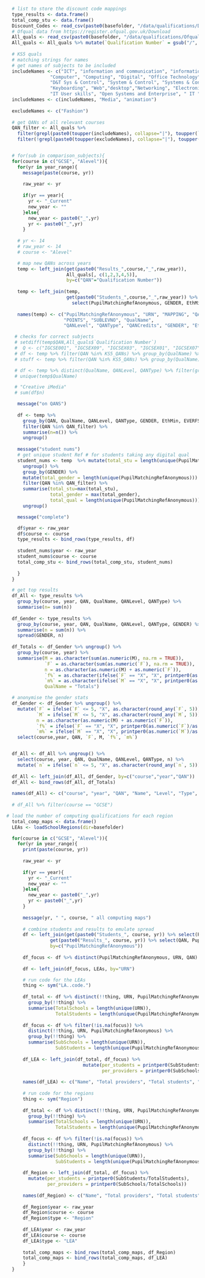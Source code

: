 ```{r Load_table_qualification, message=FALSE, debug=TRUE, echo=FALSE}

  # list to store the discount code mappings
  type_results <- data.frame()
  total_comp_stu <- data.frame()
  Discount_Codes <- read_csv(paste0(basefolder, "/data/qualifications/Discount Codes.csv"))
  # Ofqual data from https://register.ofqual.gov.uk/Download
  All_quals <- read_csv(paste0(basefolder, "/data/qualifications/Ofqual_quals.csv"))[,c(1,2,6,9,10)]
  All_quals <- All_quals %>% mutate(`Qualification Number` = gsub("/", "", `Qualification Number`))
  
  # KS5 quals
  # matching strings for names
  # get names of subjects to be included
  includeNames <- c("ICT", "information and communication", "information technology", "IT application skills", "information communication", 
                "Computer", "Computing", "Digital", "Office Technology", "iMedia","Handling & Interpreting Data",
                "D&T Sys & Control", "System & Control", "Systems & Control", "Systems and Control",
                "Keyboarding", "Web","desktop","Networking", "Electronic Engineering", "VFX", "information and cerative technology",
                "IT User skills", "Open Systems and Enterprise", " IT ", " IT$")
  includeNames <- c(includeNames, "Media", "animation")
  
  excludeNames <- c("Fashion")
  
  # get QANs of all relevant courses
  QAN_filter <- All_quals %>% 
    filter(grepl(paste0(toupper(includeNames), collapse="|"), toupper(`Qualification Title`))) %>%
    filter(!grepl(paste0(toupper(excludeNames), collapse="|"), toupper(`Qualification Title`))) %$% `Qualification Number`


  # for(sub in comparison_subjects){
  for(course in c("GCSE", "Alevel")){
    for(yr in year_range){
      message(paste(course, yr))
      
      raw_year <- yr
      
      if(yr == year){
        yr <- "_Current"
        new_year <- ""
      }else{
        new_year <- paste0("_",yr)        
        yr <- paste0("_",yr)
      }
      
    # yr <- 14
    # raw_year <- 14
    # course <- "Alevel"

    # map new QANs across years
    temp <- left_join(get(paste0("Results_",course,"_",raw_year)),
                      All_quals[, c(1,2,3,4,5)],
                      by=c("QAN"="Qualification Number"))    
    
    temp <- left_join(temp,
                      get(paste0("Students_",course,"_",raw_year)) %>%
                        select(PupilMatchingRefAnonymous, GENDER, EthMin, EVERFSM_6) %>% mutate(GENDER = toupper(GENDER)))
  
    names(temp) <- c("PupilMatchingRefAnonymous", "URN", "MAPPING", "QAN", 
                     "POINTS", "SUBLEVNO", "QualName",
                     "QANLevel", "QANType", "QANCredits", "GENDER", "EthMin", "EVERFSM_6")

   # checks for correct subjects
   # setdiff(temp$QAN,All_quals$`Qualification Number`)
   #  Q <- c("IGCSE001", "IGCSEX09", "IGCSEX03", "IGCSEX01", "IGCSEX07", "IGCSEX04", "IGCSEX08", "#",        "IGCSEX12", "IGCSE005", "1003559x")
   # df <- temp %>% filter(QAN %in% KS5_QANs) %>% group_by(QualName) %>% summarise(n=n()) %>% arrange(desc(n))
   # stuff <- temp %>% filter(QAN %in% KS5_QANs) %>% group_by(QualName) %>% summarise(n=n())

   # df <- temp %>% distinct(QualName, QANLevel, QANType) %>% filter(grepl("Game", QualName))
   # unique(temp$QualName)

   # "Creative iMedia"
   # sum(df$n)

    message("on QANS")
    
    df <- temp %>% 
      group_by(QAN, QualName, QANLevel, QANType, GENDER, EthMin, EVERFSM_6) %>% 
      filter(QAN %in% QAN_filter) %>% 
      summarise(n=n()) %>% 
      ungroup()
    
    message("student nums")
    # get unique student Ref # for students taking any digital qual
    student_nums <- temp  %>% mutate(total_stu = length(unique(PupilMatchingRefAnonymous))) %>%
      ungroup() %>%
      group_by(GENDER) %>%
      mutate(total_gender = length(unique(PupilMatchingRefAnonymous))) %>%
      filter(QAN %in% QAN_filter) %>%
      summarise(total_stu=max(total_stu),
                total_gender = max(total_gender),
                total_qual = length(unique(PupilMatchingRefAnonymous))) %>%
      ungroup()

    message("complete")

    df$year <- raw_year
    df$course <- course
    type_results <- bind_rows(type_results, df)
    
    student_nums$year <- raw_year
    student_nums$course <- course
    total_comp_stu <- bind_rows(total_comp_stu, student_nums)
    
    }
  }

  # get top results
  df_All <- type_results %>% 
    group_by(course, year, QAN, QualName, QANLevel, QANType) %>% 
    summarise(n= sum(n))
  
  df_Gender <- type_results %>% 
    group_by(course, year, QAN, QualName, QANLevel, QANType, GENDER) %>% 
    summarise(n = sum(n)) %>% 
    spread(GENDER, n)
  
  df_Totals <- df_Gender %>% ungroup() %>%
    group_by(course, year) %>%
    summarise(M = as.character(sum(as.numeric(M), na.rm = TRUE)),
              `F` = as.character(sum(as.numeric(`F`), na.rm = TRUE)),
              n = as.character(as.numeric(M) + as.numeric(`F`)),
              `f%` = as.character(ifelse(`F` == "X", "X", printper0(as.numeric(`F`)/as.numeric(n),1))),
              `m%` = as.character(ifelse(`M` == "X", "X", printper0(as.numeric(`M`)/as.numeric(n),1))),
              QualName = "Totals")

  # anonymise the gender stats
  df_Gender <- df_Gender %>% ungroup() %>%
    mutate(`F` = ifelse(`F` <= 5, "X", as.character(round_any(`F`, 5))),
           `M` = ifelse(`M` <= 5, "X", as.character(round_any(`M`, 5))),
           n = as.character(as.numeric(M) + as.numeric(`F`)),
           `f%` = ifelse(`F` == "X", "X", printper0(as.numeric(`F`)/as.numeric(n),1)),
           `m%` = ifelse(`M` == "X", "X", printper0(as.numeric(`M`)/as.numeric(n),1))) %>%
    select(course,year, QAN, `F`, M, `f%`, `m%`)


  df_All <- df_All %>% ungroup() %>%
    select(course, year, QAN, QualName, QANLevel, QANType, n) %>% 
    mutate(`n` = ifelse(`n` <= 5, "X", as.character(round_any(`n`, 5))))
  
  df_All <- left_join(df_All, df_Gender, by=c("course","year","QAN"))
  df_All <- bind_rows(df_All, df_Totals)
  
  names(df_All) <- c("course", "year", "QAN", "Name", "Level", "Type", "n", "f", "m", "f%", "m%")
  
  # df_All %>% filter(course == "GCSE")
```

```{r Load_table_qualification_maps, message=FALSE, debug=TRUE, echo=FALSE}

# load the number of computing qualifications for each region
  total_comp_maps <- data.frame()
  LEAs <- loadSchoolRegions(dir=basefolder)

  for(course in c("GCSE", "Alevel")){
    for(yr in year_range){
      print(paste(course, yr))
      
      raw_year <- yr
      
      if(yr == year){
        yr <- "_Current"
        new_year <- ""
      }else{
        new_year <- paste0("_",yr)        
        yr <- paste0("_",yr)
      }
   
      message(yr, " ", course, " all computing maps")
      
      # combine students and results to emulate spread
      df <- left_join(get(paste0("Students_", course, yr)) %>% select(PupilMatchingRefAnonymous, GENDER),
                get(paste0("Results_", course, yr)) %>% select(QAN, PupilMatchingRefAnonymous, POINTS, URN),
                by=c("PupilMatchingRefAnonymous"))
      
      df_focus <- df %>% distinct(PupilMatchingRefAnonymous, URN, QAN) %>% mutate(focus = ifelse(QAN %in% QAN_filter,1,NA))
      
      df <- left_join(df_focus, LEAs, by="URN")

      # run code for the LEAs
      thing <- sym("LA..code.")
      
      df_total <- df %>% distinct(!!thing, URN, PupilMatchingRefAnonymous) %>% 
        group_by(!!thing) %>% 
        summarise(TotalSchools = length(unique(URN)),
                  TotalStudents = length(unique(PupilMatchingRefAnonymous)))
      
      df_focus <- df %>% filter(!is.na(focus)) %>%
        distinct(!!thing, URN, PupilMatchingRefAnonymous) %>% 
        group_by(!!thing) %>% 
        summarise(SubSchools = length(unique(URN)),
                  SubStudents = length(unique(PupilMatchingRefAnonymous)))
      
      df_LEA <- left_join(df_total, df_focus) %>% 
                            mutate(per_students = printper0(SubStudents/TotalStudents),
                                   per_providers = printper0(SubSchools/TotalSchools))
      
      names(df_LEA) <- c("Name", "Total providers", "Total students", "Subject schools", "Subject students", "% students", "% providers")
      
      # run code for the regions
      thing <- sym("Region")
      
      df_total <- df %>% distinct(!!thing, URN, PupilMatchingRefAnonymous) %>% 
        group_by(!!thing) %>% 
        summarise(TotalSchools = length(unique(URN)),
                  TotalStudents = length(unique(PupilMatchingRefAnonymous)))
      
      df_focus <- df %>% filter(!is.na(focus)) %>%
        distinct(!!thing, URN, PupilMatchingRefAnonymous) %>% 
        group_by(!!thing) %>% 
        summarise(SubSchools = length(unique(URN)),
                  SubStudents = length(unique(PupilMatchingRefAnonymous)))
      
      df_Region <- left_join(df_total, df_focus) %>% 
        mutate(per_students = printper0(SubStudents/TotalStudents),
               per_providers = printper0(SubSchools/TotalSchools)) 
      
      names(df_Region) <- c("Name", "Total providers", "Total students", "Subject schools", "Subject students", "% students", "% providers")
      
      df_Region$year <- raw_year
      df_Region$course <- course
      df_Region$type <- "Region"
      
      df_LEA$year <- raw_year
      df_LEA$course <- course
      df_LEA$type <- "LEA"
      
      total_comp_maps <- bind_rows(total_comp_maps, df_Region)
      total_comp_maps <- bind_rows(total_comp_maps, df_LEA)
      }
  }

```

<!-- if(!exists("LAmap")){ -->
<!--   LAmap <- loadMap("LEA", dir=basefolder) -->
<!-- } -->
<!-- if(!exists("Regionmap")){ -->
<!--   Regionmap <- loadMap("Region", dir=basefolder) -->
<!-- } -->

<!--   if(resolution == "region"){ -->
<!--     region_data <- getRegionCodes(region_data) -->
<!--   } -->
<!--   if(resolution == "lea"){ -->
<!--     region_data <- getLocalEducationAuthorities(region_data, dir=basefolder) -->
<!--   } -->

<!--   #message("1", nrow(region_data)) -->

<!--   #if specific regions are being mapped, e.g. to focus on london -->
<!--   if(!is.null(regions)){ -->
<!--     region_data <- region_data %>% filter(Code %in% regions) -->
<!--     map <- map %>% filter(id %in% regions) -->
<!--   } -->

<!--   #message("2", nrow(region_data)) -->

<!--   region_data <- region_data[region_data[,c(1)] != "Totals",] -->
<!--   region_data <- region_data %>% filter(!is.na(Region)) -->

<!--   #merge LA data into the map -->
<!--   temp_map <- left_join(map %>% mutate(id = as.character(id)), -->
<!--                         region_data %>% mutate(Code = as.character(Code)), -->
<!--                         by=c("id"="Code")) -->

<!--   #check that all regions have a value to plot -->
<!--   temp <- distinct(temp_map, id, `Subject Students`) -->

<!--   #check that there is data for each LA. The map matches the data -->
<!--   mapIds <- unique(temp_map$id) -->
<!--   subIds <- unique(region_data$Code) -->

<!--   if(length(subIds) != length(mapIds)) -->
<!--   { -->
<!--     warning(paste("ERROR in LA ID match:", length(subIds) , " vs ", -->
<!--                   length(mapIds), " = {", setdiff(mapIds,subIds), "}")) -->
<!--   } -->

<!--   # message("5", nrow(temp_map)) -->

<!--   #arrange the pieces and order so regions draw correctly -->
<!--   temp_map <- temp_map %>% arrange(piece, order) -->

<!--   ###### TODO -->
<!--   ###ANONYMISE RESULTS WITH LESS THAN 6 per region? -->
<!--   ###### -->

<!--   # check that numbers match those expected: -->
<!--   # temp <- temp_map %>% group_by(id) %>% distinct(`Subject\nStudents`) %>% select(`Subject\nStudents`) -->
<!--   # sum(temp$`Subject\nStudents`, na.rm = TRUE) -->

<!--   #deal with the holes in the LEA maps, print areas with holes first -->
<!--   # the craziness explained here: -->
<!--   #http://stackoverflow.com/questions/21748852/choropleth-map-in-ggplot-with-polygons-that-have-holes -->
<!--   if(type == "provider"){ -->
<!--     if(nrow(temp[is.na(temp$`Subject Students`),]) > 0) -->
<!--     { -->
<!--       warning(paste(" ERROR map data, missing figures for ", -->
<!--                     temp[is.na(temp$`Subject Students`),]$id)) -->
<!--     } -->

<!--     total <- sum(region_data$`Subject Providers`, na.rm=TRUE) -->
<!--     p <- ggplot(temp_map, aes(x=long, y=lat, group=group)) + -->
<!--       geom_polygon(data=temp_map[temp_map$id %in% -->
<!--                                    temp_map[temp_map$hole,]$id,], -->
<!--                    aes(fill=`Providers %`))+ -->
<!--       geom_polygon(data=temp_map[!temp_map$id %in% -->
<!--                                    temp_map[temp_map$hole,]$id,], -->
<!--                    aes(fill=`Providers %`)) -->



<!--   plotResultsOnHeatMap(LAmap, lea_table, -->
<!--                             "lea", NULL, "", focus)) -->

<!--   # assign(paste0("map_heat_",course,"_",focus,"_lea_london"), -->
<!--   #      plotResultsOnHeatMap(LAmap, lea_table, -->
<!--   #                           "lea", loadLondonLEAs(), paste(subject_name, focus, "% - London"), focus)) -->

            
